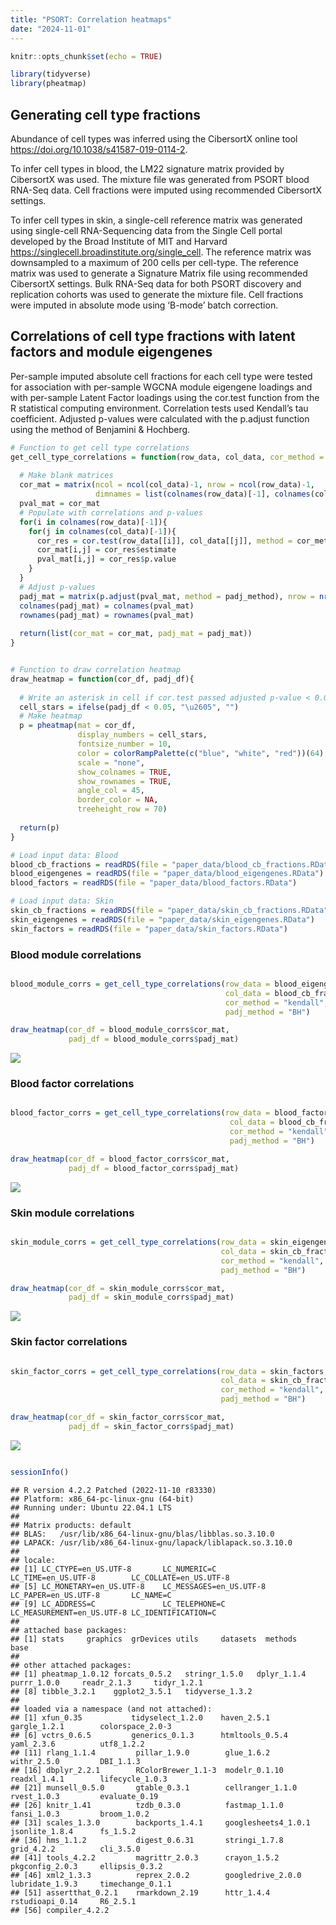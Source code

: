 ```yaml
---
title: "PSORT: Correlation heatmaps"
date: "2024-11-01"
---
```



```r
knitr::opts_chunk$set(echo = TRUE)

library(tidyverse)
library(pheatmap)

```

## Generating cell type fractions

Abundance of cell types was inferred using the CibersortX online tool <https://doi.org/10.1038/s41587-019-0114-2>.

To infer cell types in blood, the LM22 signature matrix provided by CibersortX was used. The mixture file was generated from PSORT blood RNA-Seq data. Cell fractions were imputed using recommended CibersortX settings.

To infer cell types in skin, a single-cell reference matrix was generated using single-cell RNA-Sequencing data from the Single Cell portal developed by the Broad Institute of MIT and Harvard <https://singlecell.broadinstitute.org/single_cell>. The reference matrix was downsampled to a maximum of 200 cells per cell-type. The reference matrix was used to generate a Signature Matrix file using recommended CibersortX settings. Bulk RNA-Seq data for both PSORT discovery and replication cohorts was used to generate the mixture file. Cell fractions were imputed in absolute mode using 'B-mode' batch correction.

## Correlations of cell type fractions with latent factors and module eigengenes

Per-sample imputed absolute cell fractions for each cell type were tested for association with per-sample WGCNA module eigengene loadings and with per-sample Latent Factor loadings using the cor.test function from the R statistical computing environment. Correlation tests used Kendall's tau coefficient. Adjusted p-values were calculated with the p.adjust function using the method of Benjamini & Hochberg.



```r

# Function to get cell type correlations
get_cell_type_correlations = function(row_data, col_data, cor_method = "kendall", padj_method = "BH"){
  
  # Make blank matrices
  cor_mat = matrix(ncol = ncol(col_data)-1, nrow = ncol(row_data)-1,
                   dimnames = list(colnames(row_data)[-1], colnames(col_data)[-1]))
  pval_mat = cor_mat
  # Populate with correlations and p-values
  for(i in colnames(row_data)[-1]){
    for(j in colnames(col_data)[-1]){
      cor_res = cor.test(row_data[[i]], col_data[[j]], method = cor_method)
      cor_mat[i,j] = cor_res$estimate
      pval_mat[i,j] = cor_res$p.value
    }
  }
  # Adjust p-values
  padj_mat = matrix(p.adjust(pval_mat, method = padj_method), nrow = nrow(pval_mat))
  colnames(padj_mat) = colnames(pval_mat)
  rownames(padj_mat) = rownames(pval_mat)
  
  return(list(cor_mat = cor_mat, padj_mat = padj_mat))
}


# Function to draw correlation heatmap
draw_heatmap = function(cor_df, padj_df){
  
  # Write an asterisk in cell if cor.test passed adjusted p-value < 0.05
  cell_stars = ifelse(padj_df < 0.05, "\u2605", "")
  # Make heatmap
  p = pheatmap(mat = cor_df,
               display_numbers = cell_stars,
               fontsize_number = 10,
               color = colorRampPalette(c("blue", "white", "red"))(64),
               scale = "none",
               show_colnames = TRUE,
               show_rownames = TRUE,
               angle_col = 45,
               border_color = NA,
               treeheight_row = 70)
  
  return(p)
}

```

```r

# Load input data: Blood
blood_cb_fractions = readRDS(file = "paper_data/blood_cb_fractions.RData")
blood_eigengenes = readRDS(file = "paper_data/blood_eigengenes.RData")
blood_factors = readRDS(file = "paper_data/blood_factors.RData")

# Load input data: Skin
skin_cb_fractions = readRDS(file = "paper_data/skin_cb_fractions.RData")
skin_eigengenes = readRDS(file = "paper_data/skin_eigengenes.RData")
skin_factors = readRDS(file = "paper_data/skin_factors.RData")

```


### Blood module correlations


```r

blood_module_corrs = get_cell_type_correlations(row_data = blood_eigengenes,
                                                col_data = blood_cb_fractions,
                                                cor_method = "kendall",
                                                padj_method = "BH")

draw_heatmap(cor_df = blood_module_corrs$cor_mat,
             padj_df = blood_module_corrs$padj_mat)

```

![](paper_data/blood_modules.png)<!-- -->


### Blood factor correlations


```r

blood_factor_corrs = get_cell_type_correlations(row_data = blood_factors,
                                                 col_data = blood_cb_fractions,
                                                 cor_method = "kendall",
                                                 padj_method = "BH")

draw_heatmap(cor_df = blood_factor_corrs$cor_mat,
             padj_df = blood_factor_corrs$padj_mat)

```

![](paper_data/blood_factors.png)<!-- -->


### Skin module correlations


```r

skin_module_corrs = get_cell_type_correlations(row_data = skin_eigengenes,
                                               col_data = skin_cb_fractions,
                                               cor_method = "kendall",
                                               padj_method = "BH")

draw_heatmap(cor_df = skin_module_corrs$cor_mat,
             padj_df = skin_module_corrs$padj_mat)

```

![](paper_data/skin_modules.png)<!-- -->


### Skin factor correlations


```r

skin_factor_corrs = get_cell_type_correlations(row_data = skin_factors,
                                               col_data = skin_cb_fractions,
                                               cor_method = "kendall",
                                               padj_method = "BH")

draw_heatmap(cor_df = skin_factor_corrs$cor_mat,
             padj_df = skin_factor_corrs$padj_mat)

```

![](paper_data/skin_factors.png)<!-- -->


```r

sessionInfo()

```

    ## R version 4.2.2 Patched (2022-11-10 r83330)
    ## Platform: x86_64-pc-linux-gnu (64-bit)
    ## Running under: Ubuntu 22.04.1 LTS
    ## 
    ## Matrix products: default
    ## BLAS:   /usr/lib/x86_64-linux-gnu/blas/libblas.so.3.10.0
    ## LAPACK: /usr/lib/x86_64-linux-gnu/lapack/liblapack.so.3.10.0
    ## 
    ## locale:
    ## [1] LC_CTYPE=en_US.UTF-8       LC_NUMERIC=C               LC_TIME=en_US.UTF-8        LC_COLLATE=en_US.UTF-8    
    ## [5] LC_MONETARY=en_US.UTF-8    LC_MESSAGES=en_US.UTF-8    LC_PAPER=en_US.UTF-8       LC_NAME=C                 
    ## [9] LC_ADDRESS=C               LC_TELEPHONE=C             LC_MEASUREMENT=en_US.UTF-8 LC_IDENTIFICATION=C       
    ## 
    ## attached base packages:
    ## [1] stats     graphics  grDevices utils     datasets  methods   base     
    ## 
    ## other attached packages:
    ## [1] pheatmap_1.0.12 forcats_0.5.2   stringr_1.5.0   dplyr_1.1.4     purrr_1.0.0     readr_2.1.3     tidyr_1.2.1
    ## [8] tibble_3.2.1    ggplot2_3.5.1   tidyverse_1.3.2
    ## 
    ## loaded via a namespace (and not attached):
    ## [1] xfun_0.35           tidyselect_1.2.0    haven_2.5.1         gargle_1.2.1        colorspace_2.0-3   
    ## [6] vctrs_0.6.5         generics_0.1.3      htmltools_0.5.4     yaml_2.3.6          utf8_1.2.2         
    ## [11] rlang_1.1.4         pillar_1.9.0        glue_1.6.2          withr_2.5.0         DBI_1.1.3          
    ## [16] dbplyr_2.2.1        RColorBrewer_1.1-3  modelr_0.1.10       readxl_1.4.1        lifecycle_1.0.3    
    ## [21] munsell_0.5.0       gtable_0.3.1        cellranger_1.1.0    rvest_1.0.3         evaluate_0.19      
    ## [26] knitr_1.41          tzdb_0.3.0          fastmap_1.1.0       fansi_1.0.3         broom_1.0.2        
    ## [31] scales_1.3.0        backports_1.4.1     googlesheets4_1.0.1 jsonlite_1.8.4      fs_1.5.2           
    ## [36] hms_1.1.2           digest_0.6.31       stringi_1.7.8       grid_4.2.2          cli_3.5.0          
    ## [41] tools_4.2.2         magrittr_2.0.3      crayon_1.5.2        pkgconfig_2.0.3     ellipsis_0.3.2     
    ## [46] xml2_1.3.3          reprex_2.0.2        googledrive_2.0.0   lubridate_1.9.3     timechange_0.1.1   
    ## [51] assertthat_0.2.1    rmarkdown_2.19      httr_1.4.4          rstudioapi_0.14     R6_2.5.1           
    ## [56] compiler_4.2.2     

